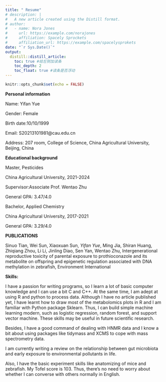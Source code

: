 ```yaml
---
title: " Resume"
# description: |
#   A new article created using the Distill format.
# author:
#   - name: Nora Jones 
#     url: https://example.com/norajones
#     affiliation: Spacely Sprockets
#     affiliation_url: https://example.com/spacelysprokets
date: "`r Sys.Date()`"
output: 
  distill::distill_article:
    toc: true #给左侧加读条
    toc_depth: 2
    toc_float: true #读条是否浮动
---
```


```r
knitr::opts_chunk$set(echo = FALSE)
```


**Personal information**

Name: Yifan Yue

Gender: Female

Birth date:10/10/1999

Email: S20213101981@cau.edu.cn

Address: 207 room, College of Science, China Agricultural University, Beijing, China

**Educational background**


Master, Pesticides

China Agricultural University, 2021-2024

Supervisor:Associate Prof. Wentao Zhu

General GPA: 3.47/4.0


Bachelor, Applied Chemistry

China Agricultural University, 2017-2021

General GPA: 3.29/4.0

**PUBLICATIONS**

Sinuo Tian, Wei Sun, Xiaoxuan Sun, *Yifan Yue*, Ming Jia, Shiran Huang, Zhiqiang Zhou, Li Li, Jinling Diao, Sen Yan, Wentao Zhu,
Intergenerational reproductive toxicity of parental exposure to prothioconazole and its metabolite on offspring and epigenetic regulation associated with DNA methylation in zebrafish,
Environment International


**Skills:**

I have a passion for writing programs, so I learn a lot of basic computer knowledge and I can use a bit C and C++. At the same time, I am adept at using R and python to process data. Although I have no article published yet, I have learnt how to draw most of the metabolomics plots in R and I am familiar with Python package Sklearn. Thus, I can build simple machine learning modern, such as logistic regression, random forest, and support vector machine. These skills may be useful in future scientific research. 

Besides, I have a good command of dealing with HNMR data and I know a bit about using packages like tidymass and XCMS to cope with  mass spectrometry data.

I am currently writing a review on the relationship between gut microbiota and early exposure to environmental pollutants in life.

Also, I have the basic experiment skills like anatomizing of mice and zebrafish. 
My Tofel score is 103. Thus, there's no need to worry about whether I can converse with others normally in English.


<!-- 插入视频 -->
<!-- ## Setting up RStudio Cloud -->

<!-- <iframe width="560" height="400" src="https://www.youtube.com/embed/L2KT0ls_oIk" frameborder="0" allow="accelerometer; autoplay; clipboard-write; encrypted-media; gyroscope; picture-in-picture" allowfullscreen></iframe> -->

